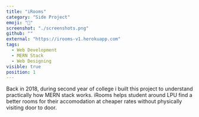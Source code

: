 ```yaml
---
title: "iRooms"
category: "Side Project"
emoji: "💪"
screenshot: "./screenshots.png"
github: ""
external: "https://irooms-v1.herokuapp.com"
tags:
  - Web Development
  - MERN Stack
  - Web Designing
visible: true
position: 1
---
```


Back in 2018, during second year of college i built this project to understand practically how MERN stack works. iRooms helps student around LPU find a better rooms for their accomodation at cheaper rates without physically visiting door to door.
